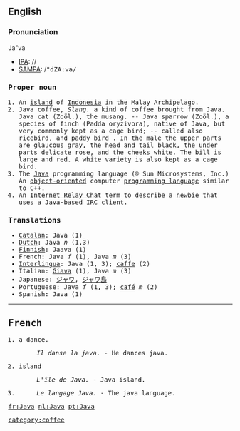 ==English==
===Pronunciation===
Ja"va 
*[[IPA]]: //
*[[SAMPA]]: /<tt>"dZA:va/

===Proper noun===

# An [[island]] of [[Indonesia]] in the Malay Archipelago.
# Java coffee, ''Slang.'' a kind of coffee brought from Java. Java cat (Zoöl.), the musang. -- Java sparrow (Zoöl.), a species of finch (Padda oryzivora), native of Java, but very commonly kept as a cage bird; -- called also ricebird, and paddy bird . In the male the upper parts are glaucous gray, the head and tail black, the under parts delicate rose, and the cheeks white. The bill is large and red. A white variety is also kept as a cage bird.
# The [[w:Java programming language|Java]] programming language (&#0174; Sun Microsystems, Inc.) An [[object-oriented]] computer [[programming language]] similar to C++.
# An [[Internet Relay Chat]] term to describe a [[newbie]] that uses a Java-based IRC client.

===Translations===

*[[Catalan]]: Java (1)
*[[Dutch]]: Java ''n'' (1,3)
*[[Finnish]]: Jaava (1)
*French: Java ''f'' (1), Java ''m'' (3)
*[[Interlingua]]: Java (1, 3); [[caffe]] (2)
*Italian: [[Giava]] (1), Java ''m'' (3)
*Japanese: [[ジャワ]], [[ジャワ島]]
*Portuguese: Java ''f'' (1, 3); [[café]] ''m'' (2)
*Spanish: Java (1)

----

==French==

#a dance.
#:''Il danse la java.'' - He dances java.
#island
#: ''L'île de Java.'' - Java island.
#
#: ''Le langage Java.'' - The java language.

[[fr:Java]]
[[nl:Java]]
[[pt:Java]]

[[category:coffee]]